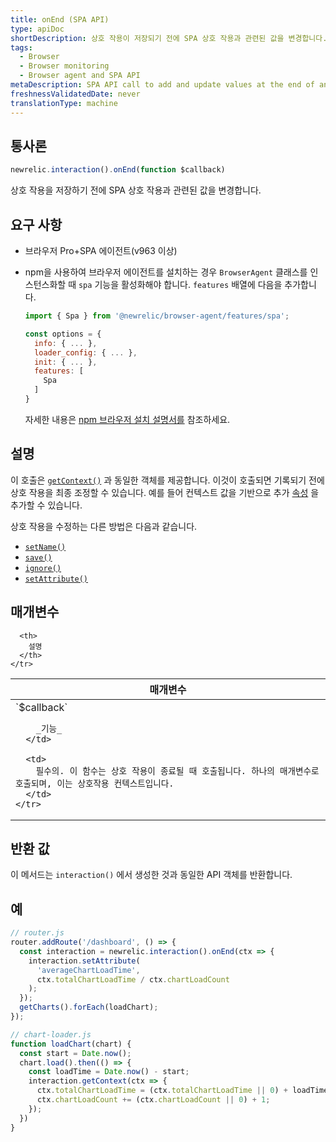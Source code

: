 ```yaml
---
title: onEnd (SPA API)
type: apiDoc
shortDescription: 상호 작용이 저장되기 전에 SPA 상호 작용과 관련된 값을 변경합니다.
tags:
  - Browser
  - Browser monitoring
  - Browser agent and SPA API
metaDescription: SPA API call to add and update values at the end of an interaction event for browser monitoring.
freshnessValidatedDate: never
translationType: machine
---
```


## 통사론

```js
newrelic.interaction().onEnd(function $callback)
```

상호 작용을 저장하기 전에 SPA 상호 작용과 관련된 값을 변경합니다.

## 요구 사항

* 브라우저 Pro+SPA 에이전트(v963 이상)

* npm을 사용하여 브라우저 에이전트를 설치하는 경우 `BrowserAgent` 클래스를 인스턴스화할 때 `spa` 기능을 활성화해야 합니다. `features` 배열에 다음을 추가합니다.

  ```js
  import { Spa } from '@newrelic/browser-agent/features/spa';

  const options = {
    info: { ... },
    loader_config: { ... },
    init: { ... },
    features: [
      Spa
    ]
  }
  ```

  자세한 내용은 [npm 브라우저 설치 설명서를](https://www.npmjs.com/package/@newrelic/browser-agent#new-relic-browser-agent) 참조하세요.

## 설명

이 호출은 [`getContext()`](/docs/browser/new-relic-browser/browser-agent-apis/browser-spa-api-newrelicinteractiongetcontext) 과 동일한 객체를 제공합니다. 이것이 호출되면 기록되기 전에 상호 작용을 최종 조정할 수 있습니다. 예를 들어 컨텍스트 값을 기반으로 추가 [속성](/docs/using-new-relic/welcome-new-relic/getting-started/glossary#attribute) 을 추가할 수 있습니다.

상호 작용을 수정하는 다른 방법은 다음과 같습니다.

* [`setName()`](/docs/browser/new-relic-browser/browser-agent-apis/browser-spa-api-newrelicinteractionsetname)
* [`save()`](/docs/browser/new-relic-browser/browser-agent-apis/browser-spa-api-newrelicinteractionsave)
* [`ignore()`](/docs/browser/new-relic-browser/browser-agent-apis/browser-spa-api-newrelicinteractionignore)
* [`setAttribute()`](/docs/browser/new-relic-browser/browser-agent-apis/browser-spa-api-newrelicinteractionsetattribute)

## 매개변수

<table>
  <thead>
    <tr>
      <th width="25%">
        매개변수
      </th>

      <th>
        설명
      </th>
    </tr>
  </thead>

  <tbody>
    <tr>
      <td>
        `$callback`

        _기능_
      </td>

      <td>
        필수의. 이 함수는 상호 작용이 종료될 때 호출됩니다. 하나의 매개변수로 호출되며, 이는 상호작용 컨텍스트입니다.
      </td>
    </tr>
  </tbody>
</table>

## 반환 값

이 메서드는 `interaction()` 에서 생성한 것과 동일한 API 객체를 반환합니다.

## 예

```js
// router.js
router.addRoute('/dashboard', () => {
  const interaction = newrelic.interaction().onEnd(ctx => {
    interaction.setAttribute(
      'averageChartLoadTime',
      ctx.totalChartLoadTime / ctx.chartLoadCount
    );
  });
  getCharts().forEach(loadChart);
});

// chart-loader.js
function loadChart(chart) {
  const start = Date.now();
  chart.load().then(() => {
    const loadTime = Date.now() - start;
    interaction.getContext(ctx => {
      ctx.totalChartLoadTime = (ctx.totalChartLoadTime || 0) + loadTime;
      ctx.chartLoadCount += (ctx.chartLoadCount || 0) + 1;
    });
  })
}
```

